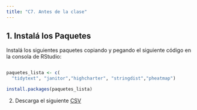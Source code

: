 ```yaml
---
title: "C7. Antes de la clase"
---
```


## **1. Instalá los Paquetes**

Instalá los siguientes paquetes copiando y pegando el siguiente código en la consola de RStudio:

``` r

paquetes_lista <- c(
  "tidytext", "janitor","highcharter", "stringdist","pheatmap")

install.packages(paquetes_lista)
```

2.  Descarga el siguiente [CSV](https://drive.google.com/file/d/1wIUQbm1EscRhhjHfTIDCQi_h63nSzY3g/view?usp=drive_link)
